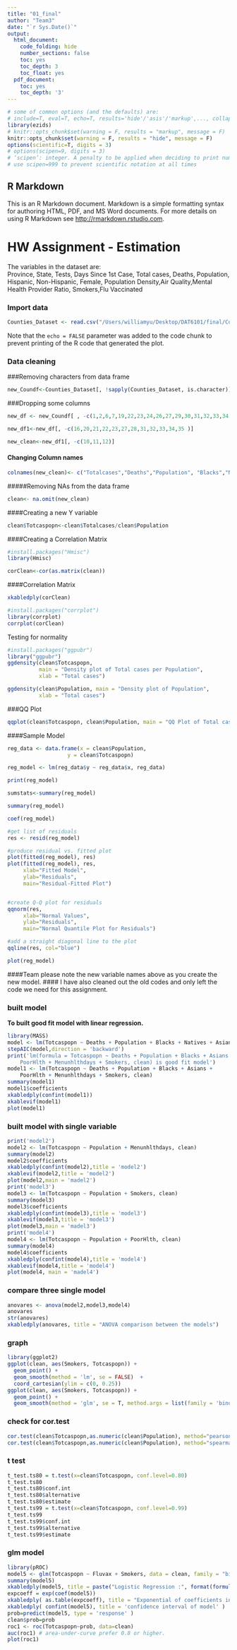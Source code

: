 ```yaml
---
title: "01_final"
author: "Team3"
date: "`r Sys.Date()`"
output: 
  html_document:
    code_folding: hide
    number_sections: false
    toc: yes
    toc_depth: 3
    toc_float: yes
  pdf_document:
    toc: yes
    toc_depth: '3'
---
```


```r
# some of common options (and the defaults) are: 
# include=T, eval=T, echo=T, results='hide'/'asis'/'markup',..., collapse=F, warning=T, message=T, error=T, cache=T, fig.width=6, fig.height=4, fig.dim=c(6,4) #inches, fig.align='left'/'center','right', 
library(ezids)
# knitr::opts_chunk$set(warning = F, results = "markup", message = F)
knitr::opts_chunk$set(warning = F, results = "hide", message = F)
options(scientific=T, digits = 3) 
# options(scipen=9, digits = 3) 
# ‘scipen’: integer. A penalty to be applied when deciding to print numeric values in fixed or exponential notation.  Positive values bias towards fixed and negative towards scientific notation: fixed notation will be preferred unless it is more than ‘scipen’ digits wider.
# use scipen=999 to prevent scientific notation at all times
```

## R Markdown

This is an R Markdown document. Markdown is a simple formatting syntax for authoring HTML, PDF, and MS Word documents. For more details on using R Markdown see <http://rmarkdown.rstudio.com>.

# HW Assignment - Estimation 
The variables in the dataset are:  
Province,	State, Tests,	Days Since 1st Case,	Total cases,	Deaths,	Population, Hispanic,	Non-Hispanic, Female,	Population Density,Air Quality,Mental Health Provider Ratio,	Smokers,Flu Vaccinated

### Import data

```r
Counties_Dataset <- read.csv("/Users/williamyu/Desktop/DAT6101/final/Counties Dataset.csv")

```

Note that the `echo = FALSE` parameter was added to the code chunk to prevent printing of the R code that generated the plot.

### Data cleaning
###Removing characters from data frame

```r
new_Coundf<-Counties_Dataset[, !sapply(Counties_Dataset, is.character)]

```

###Dropping some columns

```r

new_df <- new_Coundf[ , -c(1,2,6,7,19,22,23,24,26,27,29,30,31,32,33,34,41,45,46,48,49) ]

new_df1<-new_df[, -c(16,20,21,22,23,27,28,31,32,33,34,35 )]

new_clean<-new_df1[, -c(10,11,12)]

```


#### Changing Column names

```r
colnames(new_clean)<- c("Totalcases","Deaths","Population", "Blacks","Natives","Asians","Hispanics","White","PDSqmile","HDSqmile","ColEduc","Socialize","HseCrowded","Diabetic","PoorHlth","Menunhlthdays","Smokers","Fluvax","RespDisease")


```

#####Removing NAs from the data frame

```r

clean<- na.omit(new_clean) 

```

####Creating a new Y variable

```r
clean$Totcaspopn<-clean$Totalcases/clean$Population

```

####Creating a Correlation Matrix



```r
#install.packages("Hmisc")
library(Hmisc)

corClean<-cor(as.matrix(clean))

```

####Correlation Matrix

```r
xkabledply(corClean)

```


```r
#install.packages("corrplot")
library(corrplot)
corrplot(corClean)

```



Testing for normality

```r
#install.packages("ggpubr")
library("ggpubr")
ggdensity(clean$Totcaspopn, 
          main = "Density plot of Total cases per Population",
          xlab = "Total cases")

ggdensity(clean$Population, main = "Density plot of Population",
          xlab = "Total cases")

```

###QQ Plot

```r
qqplot(clean$Totcaspopn, clean$Population, main = "QQ Plot of Total cases", xlab = "County Population")

```

####Sample Model

```r

reg_data <- data.frame(x = clean$Population,
                   y = clean$Totcaspopn)

reg_model <- lm(reg_data$y ~ reg_data$x, reg_data)

print(reg_model)

sumstats<-summary(reg_model)

summary(reg_model)

coef(reg_model)

#get list of residuals 
res <- resid(reg_model)

#produce residual vs. fitted plot
plot(fitted(reg_model), res)
plot(fitted(reg_model), res,
     xlab="Fitted Model", 
     ylab="Residuals", 
     main="Residual-Fitted Plot")


#create Q-Q plot for residuals
qqnorm(res,
     xlab="Normal Values", 
     ylab="Residuals", 
     main="Normal Quantile Plot for Residuals")

#add a straight diagonal line to the plot
qqline(res, col="blue") 

```


```r
plot(reg_model)
```


####Team please note the new variable names above as you create the new model.
#### I have also cleaned out the old codes and only left the code we need for this assignment.

### built model  
**To built good fit model with linear regression.** 
```r
library(MASS)
model <- lm(Totcaspopn ~ Deaths + Population + Blacks + Natives + Asians + Hispanics + White + PoorHlth + Menunhlthdays + Smokers + Fluvax + RespDisease, clean)
stepAIC(model,direction = 'backward')
print('lm(formula = Totcaspopn ~ Deaths + Population + Blacks + Asians + 
    PoorHlth + Menunhlthdays + Smokers, clean) is good fit model')
model1 <- lm(Totcaspopn ~ Deaths + Population + Blacks + Asians + 
    PoorHlth + Menunhlthdays + Smokers, clean)
summary(model1)
model1$coefficients
xkabledply(confint(model1))
xkablevif(model1)
plot(model1)
```



### built model with single variable
```r
print('model2')
model2 <- lm(Totcaspopn ~ Population + Menunhlthdays, clean)
summary(model2)
model2$coefficients
xkabledply(confint(model2),title = 'model2')
xkablevif(model2,title = 'model2')
plot(model2,main = 'madel2')
print('model3')
model3 <- lm(Totcaspopn ~ Population + Smokers, clean)
summary(model3)
model3$coefficients
xkabledply(confint(model3),title = 'model3')
xkablevif(model3,title = 'model3')
plot(model3,main = 'madel3')
print('model4')
model4 <- lm(Totcaspopn ~ Population + PoorHlth, clean)
summary(model4)
model4$coefficients
xkabledply(confint(model4),title = 'model4')
xkablevif(model4,title = 'model4')
plot(model4, main = 'madel4')
```



### compare three single model
```r
anovares <- anova(model2,model3,model4)
anovares
str(anovares)
xkabledply(anovares, title = "ANOVA comparison between the models")
```


### graph
```r
library(ggplot2)
ggplot(clean, aes(Smokers, Totcaspopn)) +
  geom_point() +
  geom_smooth(method = 'lm', se = FALSE)  +
  coord_cartesian(ylim = c(0, 0.25))
ggplot(clean, aes(Smokers, Totcaspopn)) +
  geom_point() +
  geom_smooth(method = 'glm', se = T, method.args = list(family = 'binomial')) + coord_cartesian(ylim = c(0, 0.25))

```


### check for cor.test
```r
cor.test(clean$Totcaspopn,as.numeric(clean$Population), method="pearson")
cor.test(clean$Totcaspopn,as.numeric(clean$Population), method="spearman")
```


### t test
```r
t_test.ts80 = t.test(x=clean$Totcaspopn, conf.level=0.80)
t_test.ts80
t_test.ts80$conf.int
t_test.ts80$alternative
t_test.ts80$estimate
t_test.ts99 = t.test(x=clean$Totcaspopn, conf.level=0.99)
t_test.ts99
t_test.ts99$conf.int
t_test.ts99$alternative
t_test.ts99$estimate
```


### glm model
```r
library(pROC)
model5 <- glm(Totcaspopn ~ Fluvax + Smokers, data = clean, family = "binomial")
summary(model5)
xkabledply(model5, title = paste("Logistic Regression :", format(formula(model5)) ))
expcoeff = exp(coef(model5))
xkabledply( as.table(expcoeff), title = "Exponential of coefficients in Logit Reg" , wide=T)
xkabledply( confint(model5), title = 'confidence interval of model' )
prob=predict(model5, type = 'response' )
clean$prob=prob
roc1 <- roc(Totcaspopn~prob, data=clean)
auc(roc1) # area-under-curve prefer 0.8 or higher.
plot(roc1)
```

